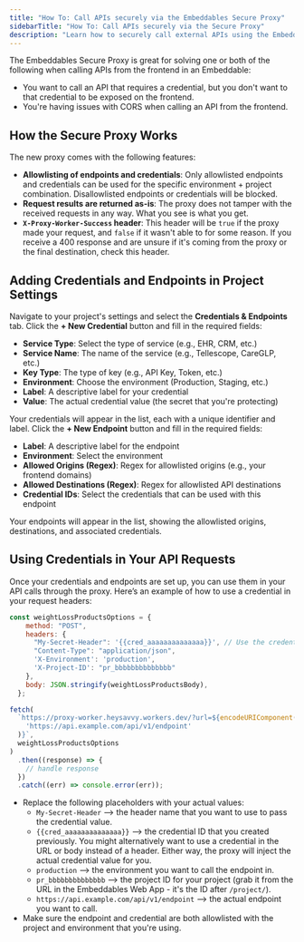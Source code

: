 ```yaml
---
title: "How To: Call APIs securely via the Embeddables Secure Proxy"
sidebarTitle: "How To: Call APIs securely via the Secure Proxy"
description: "Learn how to securely call external APIs using the Embeddables Proxy by configuring credentials and endpoints in your project settings."
---
```


The Embeddables Secure Proxy is great for solving one or both of the following when calling APIs from the frontend in an Embeddable:

- You want to call an API that requires a credential, but you don't want to that credential to be exposed on the frontend.
- You're having issues with CORS when calling an API from the frontend.


## How the Secure Proxy Works

The new proxy comes with the following features:

- **Allowlisting of endpoints and credentials**: Only allowlisted endpoints and credentials can be used for the specific environment + project combination. Disallowlisted endpoints or credentials will be blocked.
- **Request results are returned as-is**: The proxy does not tamper with the received requests in any way. What you see is what you get.
- **`X-Proxy-Worker-Success` header**: This header will be `true` if the proxy made your request, and `false` if it wasn't able to for some reason. If you receive a 400 response and are unsure if it's coming from the proxy or the final destination, check this header.

## Adding Credentials and Endpoints in Project Settings

<Steps>
  <Step title="Go to Project Settings">
    Navigate to your project's settings and select the <strong>Credentials & Endpoints</strong> tab.
  </Step>
  <Step title="Add Credentials">
    Click the <strong>+ New Credential</strong> button and fill in the required fields:
    <ul>
      <li><strong>Service Type</strong>: Select the type of service (e.g., EHR, CRM, etc.)</li>
      <li><strong>Service Name</strong>: The name of the service (e.g., Tellescope, CareGLP, etc.)</li>
      <li><strong>Key Type</strong>: The type of key (e.g., API Key, Token, etc.)</li>
      <li><strong>Environment</strong>: Choose the environment (Production, Staging, etc.)</li>
      <li><strong>Label</strong>: A descriptive label for your credential</li>
      <li><strong>Value</strong>: The actual credential value (the secret that you're protecting)</li>
    </ul>
    Your credentials will appear in the list, each with a unique identifier and label.
  </Step>
  <Step title="Add Endpoints">
    Click the <strong>+ New Endpoint</strong> button and fill in the required fields:
    <ul>
      <li><strong>Label</strong>: A descriptive label for the endpoint</li>
      <li><strong>Environment</strong>: Select the environment</li>
      <li><strong>Allowed Origins (Regex)</strong>: Regex for allowlisted origins (e.g., your frontend domains)</li>
      <li><strong>Allowed Destinations (Regex)</strong>: Regex for allowlisted API destinations</li>
      <li><strong>Credential IDs</strong>: Select the credentials that can be used with this endpoint</li>
    </ul>
    Your endpoints will appear in the list, showing the allowlisted origins, destinations, and associated credentials.
  </Step>
</Steps>

## Using Credentials in Your API Requests

Once your credentials and endpoints are set up, you can use them in your API calls through the proxy. Here’s an example of how to use a credential in your request headers:

```js
const weightLossProductsOptions = {
    method: "POST",
    headers: {
      "My-Secret-Header": '{{cred_aaaaaaaaaaaaaa}}', // Use the credential reference here
      "Content-Type": "application/json",
      'X-Environment': 'production',
      'X-Project-ID': "pr_bbbbbbbbbbbbbb"
    },
    body: JSON.stringify(weightLossProductsBody),
  };

fetch(
  `https://proxy-worker.heysavvy.workers.dev/?url=${encodeURIComponent(
    'https://api.example.com/api/v1/endpoint'
  )}`,
  weightLossProductsOptions
)
  .then((response) => {
    // handle response
  })
  .catch((err) => console.error(err));
```

- Replace the following placeholders with your actual values:
  - `My-Secret-Header` --> the header name that you want to use to pass the credential value.
  - `{{cred_aaaaaaaaaaaaaa}}` --> the credential ID that you created previously. You might alternatively want to use a credential in the URL or body instead of a header. Either way, the proxy will inject the actual credential value for you. 
  - `production` --> the environment you want to call the endpoint in.
  - `pr_bbbbbbbbbbbbbb` --> the project ID for your project (grab it from the URL in the Embeddables Web App - it's the ID after `/project/`).
  - `https://api.example.com/api/v1/endpoint` --> the actual endpoint you want to call.
- Make sure the endpoint and credential are both allowlisted with the project and environment that you're using.



